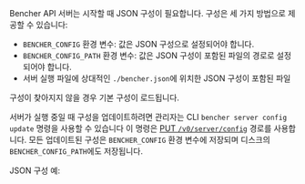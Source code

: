 Bencher API 서버는 시작할 때 JSON 구성이 필요합니다.
구성은 세 가지 방법으로 제공할 수 있습니다:
- `BENCHER_CONFIG` 환경 변수: 값은 JSON 구성으로 설정되어야 합니다.
- `BENCHER_CONFIG_PATH` 환경 변수: 값은 JSON 구성이 포함된 파일의 경로로 설정되어야 합니다.
- 서버 실행 파일에 상대적인 `./bencher.json`에 위치한 JSON 구성이 포함된 파일

구성이 찾아지지 않을 경우 기본 구성이 로드됩니다.

서버가 실행 중일 때 구성을 업데이트하려면
관리자는 CLI `bencher server config update` 명령을 사용할 수 있습니다
이 명령은 [PUT `/v0/server/config`](/ko/docs/api/server/config/#put-v0serverconfig) 경로를 사용합니다.
모든 업데이트된 구성은 `BENCHER_CONFIG` 환경 변수에 저장되며
디스크의 `BENCHER_CONFIG_PATH`에도 저장됩니다.

JSON 구성 예:
